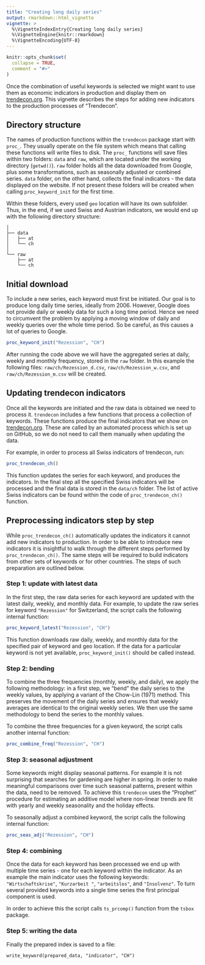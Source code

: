 ```yaml
---
title: "Creating long daily series"
output: rmarkdown::html_vignette
vignette: >
  %\VignetteIndexEntry{Creating long daily series}
  %\VignetteEngine{knitr::rmarkdown}
  %\VignetteEncoding{UTF-8}
---
```


```r
knitr::opts_chunk$set(
  collapse = TRUE,
  comment = "#>"
)
```

Once the combination of useful keywords is selected we might want to use them as economic indicators in production and display them on [trendecon.org](https://www.trendecon.org/). This vignette describes the steps for adding new indicators to the production processes of "Trendecon".

## Directory structure ##

The names of production functions within the `trendecon` package start with `proc_`.
They usually operate on the file system which means that calling these functions will write files to disk.
The `proc_` functions will save files within two folders: `data` and `raw`, which are located under the working directory (`getwd()`).
`raw` folder holds all the data downloaded from Google, plus some transformations, such as seasonally adjusted or combined series.
`data` folder, on the other hand, collects the final indicators - the data displayed on the website.
If not present these folders will be created when calling `proc_keyword_init` for the first time.

Within these folders, every used `geo` location will have its own subfolder.
Thus, in the end, if we used Swiss and Austrian indicators, we would end up with the following directory structure:

```
│
├── data
│   ├── at
│   └── ch
│
└── raw
    ├── at
    └── ch
```


## Initial download ##

To include a new series, each keyword must first be initiated.
Our goal is to produce long daily time series, ideally from 2006.
However, Google does not provide daily or weekly data for such a long time period.
Hence we need to circumvent the problem by applying a moving window of daily and weekly queries over the whole time period.
So be careful, as this causes a lot of queries to Google.

```r
proc_keyword_init("Rezession", "CH")
```

After running the code above we will have the aggregated series at daily, weekly and monthly frequency, stored in the `raw` folder.
In this example the following files: `raw/ch/Rezession_d.csv`, `raw/ch/Rezession_w.csv`, and `raw/ch/Rezession_m.csv` will be created.


## Updating trendecon indicators ##

Once all the keywords are initiated and the raw data is obtained we need to process it.
`trendecon` includes a few functions that process a collection of keywords.
These functions produce the final indicators that we show on [trendecon.org](https://www.trendecon.org/).
These are called by an automated process which is set up on GitHub, so we do not need to call them manually when updating the data.

For example, in order to process all Swiss indicators of trendecon, run:

```r
proc_trendecon_ch()
```

This function updates the series for each keyword, and produces the indicators.
In the final step all the specified Swiss indicators will be processed and the final data is stored in the `data/ch` folder.
The list of active Swiss indicators can be found within the code of `proc_trendecon_ch()` function.


## Preprocessing indicators step by step  ##

While `proc_trendecon_ch()` automatically updates the indicators it cannot add new indicators to production.
In order to be able to introduce new indicators it is insightful to walk through the different steps performed by `proc_trendecon_ch()`.
The same steps will be required to build indicators from other sets of keywords or for other countries.
The steps of such preparation are outlined below.

### Step 1: update with latest data ###

In the first step, the raw data series for each keyword are updated with the latest daily, weekly, and monthly data.
For example, to update the raw series for keyword `"Rezession"` for Switzerland, the script calls the following internal function:

```r
proc_keyword_latest("Rezession", "CH")
```

This function downloads raw daily, weekly, and monthly data for the specified pair of keyword and geo location.
If the data for a particular keyword is not yet available, `proc_keyword_init()` should be called instead.

### Step 2: bending ###

To combine the three frequencies (monthly, weekly, and daily), we apply the following methodology: in a first step, we "bend" the daily series to the weekly values, by applying a variant of the Chow-Lin (1971) method.
This preserves the movement of the daily series and ensures that weekly averages are identical to the original weekly series.
We then use the same methodology to bend the series to the monthly values.

To combine the three frequencies for a given keyword, the script calls another internal function:

```r
proc_combine_freq("Rezession", "CH")
```

### Step 3: seasonal adjustment ###

Some keywords might display seasonal patterns.
For example it is not surprising that searches for gardening are higher in spring.
In order to make meaningful comparisons over time such seasonal patterns, present within the data, need to be removed.
To achieve this `trendecon` uses the "Prophet" procedure for estimating an additive model where non-linear trends are fit with yearly and weekly seasonality and the holiday effects.

To seasonally adjust a combined keyword, the script calls the following internal function:

```r
proc_seas_adj("Rezession", "CH")
```

### Step 4: combining ###

Once the data for each keyword has been processed we end up with multiple time series - one for each keyword within the indicator.
As an example the main indicator uses the following keywords: `"Wirtschaftskrise"`, `"Kurzarbeit "`, `"arbeitslos"`, and `"Insolvenz"`.
To turn several provided keywords into a single time series the first principal component is used.

In order to achieve this the script calls `ts_prcomp()` function from the `tsbox` package.

### Step 5: writing the data ###

Finally the prepared index is saved to a file:

```
write_keyword(prepared_data, "indicator", "CH")
```

